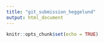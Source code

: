 ```yaml
---
title: "git_submission_heggelund"
output: html_document
---
```


```r
knitr::opts_chunk$set(echo = TRUE)
```


